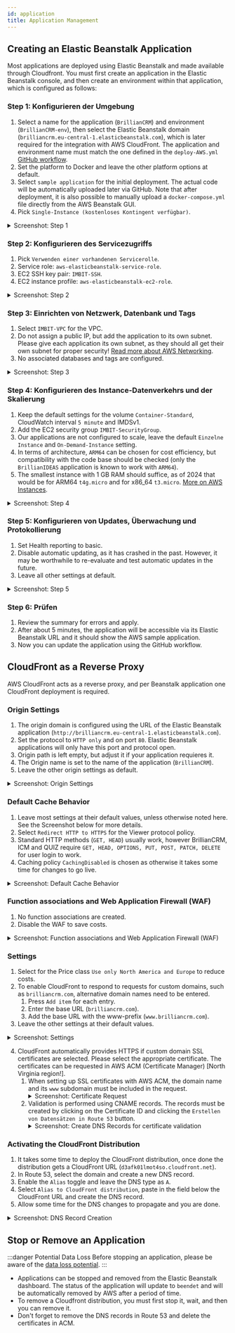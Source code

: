 ```yaml
---
id: application
title: Application Management
---
```

## Creating an Elastic Beanstalk Application

Most applications are deployed using Elastic Beanstalk and made available through Cloudfront. You must first create an application in the Elastic Beanstalk console, and then create an environment within that application, which is configured as follows:

### Step 1: Konfigurieren der Umgebung

1. Select a name for the application (`BrillianCRM`) and environment (`BrillianCRM-env`), then select the Elastic Beanstalk domain (`brilliancrm.eu-central-1.elasticbeanstalk.com`), which is later required for the integration with AWS CloudFront. The application and environment name must match the one defined in the `deploy-AWS.yml` [GitHub workflow](deployment).
2. Set the platform to Docker and leave the other platform options at default.
3. Select `sample application` for the initial deployment. The actual code will be automatically uploaded later via GitHub. Note that after deployment, it is also possible to manually upload a `docker-compose.yml` file directly from the AWS Beanstalk GUI.
4. Pick `Single-Instance (kostenloses Kontingent verfügbar)`.

<details>
  <summary>Screenshot: Step 1</summary>
  <div>
   ![Step 1 of setting up Beanstalk Application](img/beanstalk_step1.png)
  </div>
</details>


### Step 2: Konfigurieren des Servicezugriffs

1. Pick `Verwenden einer vorhandenen Servicerolle`.
2. Service role: `aws-elasticbeanstalk-service-role`.
3. EC2 SSH key pair: `IMBIT-SSH`.
4. EC2 instance profile: `aws-elasticbeanstalk-ec2-role`.

<details>
  <summary>Screenshot: Step 2</summary>
  <div>
   ![Step 2 of setting up Beanstalk Application](img/beanstalk_step2.png)
  </div>
</details>


### Step 3: Einrichten von Netzwerk, Datenbank und Tags

1. Select `IMBIT-VPC` for the VPC.
2. Do not assign a public IP, but add the application to its own subnet. Please give each application its own subnet, as they should all get their own subnet for proper security! [Read more about AWS Networking](domain#networking-setup).
3. No associated databases and tags are configured.

<details>
  <summary>Screenshot: Step 3</summary>
  <div>
   ![Step 3 of setting up Beanstalk Application](img/beanstalk_step3.png)
  </div>
</details>


### Step 4: Konfigurieren des Instance-Datenverkehrs und der Skalierung

1. Keep the default settings for the volume `Container-Standard`, CloudWatch interval `5 minute` and IMDSv1.
2. Add the EC2 security group `IMBIT-SecurityGroup`.
3. Our applications are not configured to scale, leave the default `Einzelne Instance` and `On-Demand-Instance` setting.
4. In terms of architecture, `ARM64` can be chosen for cost efficiency, but compatibility with the code base should be checked (only the `BrillianIDEAS` application is known to work with `ARM64`).
5. The smallest instance with 1 GB RAM should suffice, as of 2024 that would be for ARM64 `t4g.micro` and for x86_64 `t3.micro`. [More on AWS Instances](https://aws.amazon.com/ec2/instance-types/).

<details>
  <summary>Screenshot: Step 4</summary>
  <div>
   ![Step 4 of setting up Beanstalk Application](img/beanstalk_step4.png)
  </div>
</details>


### Step 5: Konfigurieren von Updates, Überwachung und Protokollierung
1. Set Health reporting to basic.
2. Disable automatic updating, as it has crashed in the past. However, it may be worthwhile to re-evaluate and test automatic updates in the future.
3. Leave all other settings at default.

<details>
  <summary>Screenshot: Step 5</summary>
  <div>
   ![Step 5 of setting up Beanstalk Application](img/beanstalk_step5.png)
  </div>
</details>


### Step 6: Prüfen
1. Review the summary for errors and apply.
2. After about 5 minutes, the application will be accessible via its Elastic Beanstalk URL and it should show the AWS sample application.
3. Now you can update the application using the GitHub workflow.


## CloudFront as a Reverse Proxy

AWS CloudFront acts as a reverse proxy, and per Beanstalk application one CloudFront deployment is required.

### Origin Settings
1. The origin domain is configured using the URL of the Elastic Beanstalk application (`http://brilliancrm.eu-central-1.elasticbeanstalk.com`).
2. Set the protocol to `HTTP only` and on port `80`. Elastic Beanstalk applications will only have this port and protocol open.
3. Origin path is left empty, but adjust it if your application requieres it.
4. The Origin name is set to the name of the application (`BrillianCRM`).
5. Leave the other origin settings as default.

<details>
  <summary>Screenshot: Origin Settings</summary>
  <div>
   ![Step 1 of setting up CloudFront Distribution: Origin Settings](img/cloudfront_step1.png)
  </div>
</details>


### Default Cache Behavior
1. Leave most settings at their default values, unless otherwise noted here. See the Screenshot below for more details.
2. Select `Redirect HTTP to HTTPS` for the Viewer protocol policy.
3. Standard HTTP methods (`GET, HEAD`) usually work, however BrillianCRM, ICM and QUIZ require `GET, HEAD, OPTIONS, PUT, POST, PATCH, DELETE` for user login to work.
4. Caching policy `CachingDisabled` is chosen as otherwise it takes some time for changes to go live.

<details>
  <summary>Screenshot: Default Cache Behavior</summary>
  <div>
   ![Step 2 of setting up CloudFront Distribution: Default Cache Behavior](img/cloudfront_step2.png)
  </div>
</details>


### Function associations and Web Application Firewall (WAF)
1. No function associations are created.
2. Disable the WAF to save costs.

<details>
  <summary>Screenshot: Function associations and Web Application Firewall (WAF)</summary>
  <div>
   ![Step 3 of setting up CloudFront Distribution: Function associations and Web Application Firewall (WAF)](img/cloudfront_step3.png)
  </div>
</details>


### Settings
1. Select for the Price class `Use only North America and Europe` to reduce costs.
2. To enable CloudFront to respond to requests for custom domains, such as `brilliancrm.com`, alternative domain names need to be entered.
    1. Press `Add item` for each entry.
    2. Enter the base URL (`brilliancrm.com`).
    3. Add the base URL with the www-prefix (`www.brilliancrm.com`).
3. Leave the other settings at their default values.

<details>
  <summary>Screenshot: Settings</summary>
  <div>
   ![Step 4 of setting up CloudFront Distribution: Settings](img/cloudfront_step4.png)
  </div>
</details>

4. CloudFront automatically provides HTTPS if custom domain SSL certificates are selected. Please select the appropriate certificate. The certificates can be requested in AWS ACM (Certificate Manager) [North Virginia region!].
    1. When setting up SSL certificates with AWS ACM, the domain name and its `www` subdomain must be included in the request.
        <details>
        <summary>Screenshot: Certificate Request</summary>
        <div>
        ![Step 5 of setting up CloudFront Distribution: Create DNS Records for certificate validation](img/cloudfront_step5.png)
        </div>
        </details>
    2. Validation is performed using CNAME records. The records must be created by clicking on the Certificate ID and clicking the `Erstellen von Datensätzen in Route 53` button.
        <details>
        <summary>Screenshot: Create DNS Records for certificate validation</summary>
        <div>
        ![Step 5 of setting up CloudFront Distribution: Create DNS Records for certificate validation](img/cloudfront_step6.png)
        </div>
        </details>

### Activating the CloudFront Distribution
1. It takes some time to deploy the CloudFront distribution, once done the distribution gets a CloudFront URL (`d3afk01lmot4so.cloudfront.net`).
2. In Route 53, select the domain and create a new DNS record.
3. Enable the `Alias` toggle and leave the DNS type as `A`.
4. Select `Alias to CloudFront distribution`, paste in the field below the CloudFront URL and create the DNS record.
5. Allow some time for the DNS changes to propagate and you are done.

<details>
  <summary>Screenshot: DNS Record Creation</summary>
  <div>
   ![Step 6 of setting up CloudFront Distribution: DNS Record Creation](img/cloudfront_step7.png)
  </div>
</details>

## Stop or Remove an Application

:::danger Potential Data Loss
Before stopping an application, please be aware of the [data loss potential](data#data-loss-potential).
:::

- Applications can be stopped and removed from the Elastic Beanstalk dashboard. The status of the application will update to `beendet` and will be automatically removed by AWS after a period of time.
- To remove a Cloudfront distribution, you must first stop it, wait, and then you can remove it.
- Don't forget to remove the DNS records in Route 53 and delete the certificates in ACM.